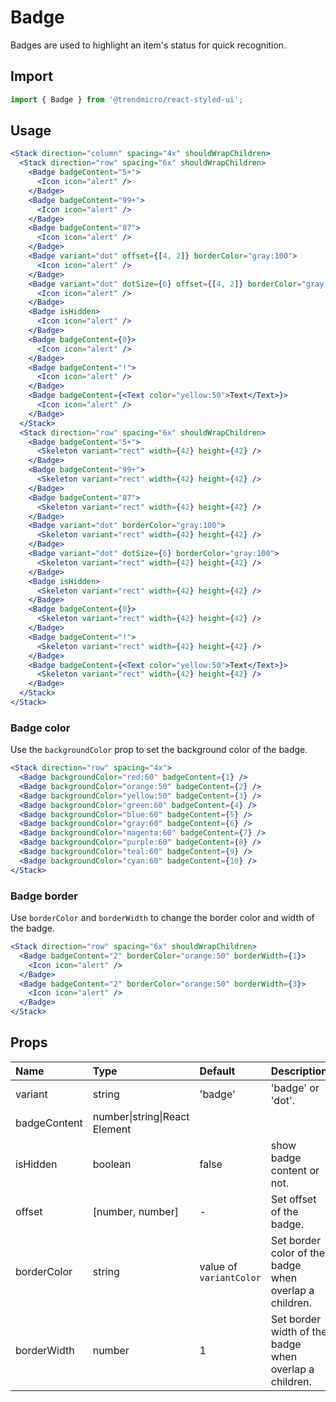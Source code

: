 # Badge

Badges are used to highlight an item's status for quick recognition.

## Import

```js
import { Badge } from '@trendmicro/react-styled-ui';
```

## Usage

```jsx
<Stack direction="column" spacing="4x" shouldWrapChildren>
  <Stack direction="row" spacing="6x" shouldWrapChildren>
    <Badge badgeContent="5+">
      <Icon icon="alert" />
    </Badge>
    <Badge badgeContent="99+">
      <Icon icon="alert" />
    </Badge>
    <Badge badgeContent="87">
      <Icon icon="alert" />
    </Badge>
    <Badge variant="dot" offset={[4, 2]} borderColor="gray:100">
      <Icon icon="alert" />
    </Badge>
    <Badge variant="dot" dotSize={6} offset={[4, 2]} borderColor="gray:100">
      <Icon icon="alert" />
    </Badge>
    <Badge isHidden>
      <Icon icon="alert" />
    </Badge>
    <Badge badgeContent={0}>
      <Icon icon="alert" />
    </Badge>
    <Badge badgeContent="!">
      <Icon icon="alert" />
    </Badge>
    <Badge badgeContent={<Text color="yellow:50">Text</Text>}>
      <Icon icon="alert" />
    </Badge>
  </Stack>
  <Stack direction="row" spacing="6x" shouldWrapChildren>
    <Badge badgeContent="5+">
      <Skeleton variant="rect" width={42} height={42} />
    </Badge>
    <Badge badgeContent="99+">
      <Skeleton variant="rect" width={42} height={42} />
    </Badge>
    <Badge badgeContent="87">
      <Skeleton variant="rect" width={42} height={42} />
    </Badge>
    <Badge variant="dot" borderColor="gray:100">
      <Skeleton variant="rect" width={42} height={42} />
    </Badge>
    <Badge variant="dot" dotSize={6} borderColor="gray:100">
      <Skeleton variant="rect" width={42} height={42} />
    </Badge>
    <Badge isHidden>
      <Skeleton variant="rect" width={42} height={42} />
    </Badge>
    <Badge badgeContent={0}>
      <Skeleton variant="rect" width={42} height={42} />
    </Badge>
    <Badge badgeContent="!">
      <Skeleton variant="rect" width={42} height={42} />
    </Badge>
    <Badge badgeContent={<Text color="yellow:50">Text</Text>}>
      <Skeleton variant="rect" width={42} height={42} />
    </Badge>
  </Stack>
</Stack>
```

### Badge color

Use the `backgroundColor` prop to set the background color of the badge.

```jsx
<Stack direction="row" spacing="4x">
  <Badge backgroundColor="red:60" badgeContent={1} />
  <Badge backgroundColor="orange:50" badgeContent={2} />
  <Badge backgroundColor="yellow:50" badgeContent={3} />
  <Badge backgroundColor="green:60" badgeContent={4} />
  <Badge backgroundColor="blue:60" badgeContent={5} />
  <Badge backgroundColor="gray:60" badgeContent={6} />
  <Badge backgroundColor="magenta:60" badgeContent={7} />
  <Badge backgroundColor="purple:60" badgeContent={8} />
  <Badge backgroundColor="teal:60" badgeContent={9} />
  <Badge backgroundColor="cyan:60" badgeContent={10} />
</Stack>
```

### Badge border

Use `borderColor` and `borderWidth` to change the border color and width of the badge.

```jsx
<Stack direction="row" spacing="6x" shouldWrapChildren>
  <Badge badgeContent="2" borderColor="orange:50" borderWidth={1}>
    <Icon icon="alert" />
  </Badge>
  <Badge badgeContent="2" borderColor="orange:50" borderWidth={3}>
    <Icon icon="alert" />
  </Badge>
</Stack>
```
## Props

| Name | Type | Default | Description |
| :--- | :--- | :------ | :---------- |
| variant | string | 'badge' | 'badge' or 'dot'. |
| badgeContent | number\|string\|React Element  | | |
| isHidden | boolean  | false | show badge content or not. |
| offset | \[number, number\]  | - | Set offset of the badge. |
| borderColor | string  | value of `variantColor` | Set border color of the badge when overlap a children. |
| borderWidth | number  | 1 | Set border width of the badge when overlap a children. |
